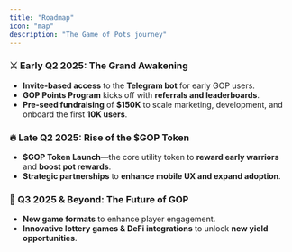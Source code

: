 ```yaml
---
title: "Roadmap"
icon: "map"
description: "The Game of Pots journey"
---
```


### ⚔️ Early Q2 2025: The Grand Awakening

- **Invite-based access** to the **Telegram bot** for early GOP users.
- **GOP Points Program** kicks off with **referrals and leaderboards**.
- **Pre-seed fundraising** of **$150K** to scale marketing, development, and onboard the first **10K users**.

### 🔥 Late Q2 2025: Rise of the $GOP Token

- **$GOP Token Launch**—the core utility token to **reward early warriors** and **boost pot rewards**.
- **Strategic partnerships** to **enhance mobile UX and expand adoption**.

### 🚀 Q3 2025 & Beyond: The Future of GOP

- **New game formats** to enhance player engagement.
- **Innovative lottery games & DeFi integrations** to unlock **new yield opportunities**.
